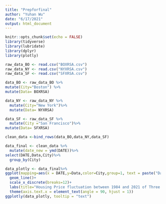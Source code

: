 ```yaml
---
title: "Prepforfinal"
author: "Yuhan Wu"
date: "6/17/2021"
output: html_document
---
```


```r
knitr::opts_chunk$set(echo = FALSE)
library(tidyverse)
library(lubridate)
library(dplyr)
library(plotly)
```

```r


raw_data_BO <- read.csv("BOXRSA.csv")
raw_data_NY <- read.csv("NYXRSA.csv")
raw_data_SF <- read.csv("SFXRSA.csv")

data_BO <- raw_data_BO %>%
mutate(City="Boston") %>%
mutate(Data= BOXRSA)

data_NY <- raw_data_NY %>%
  mutate(City="New York")%>%
  mutate(Data= NYXRSA)

data_SF <- raw_data_SF %>%
  mutate(City ="San Francisco")%>%
mutate(Data= SFXRSA)

clean_data <-bind_rows(data_BO,data_NY,data_SF)
```

```r
data_final <- clean_data %>%
  mutate(date_new = ymd(DATE))%>%
select(DATE,Data,City)%>%
  group_by(City) 
```

```r
 
data_plotly <- data_final%>%
ggplot(mapping=aes(x = DATE,y=Data,color=City,group=1, text = paste("Date:",DATE, "\n")))+
  geom_line()+
  scale_x_discrete(breaks=12)+
  labs(title="Housing Price fluctuation between 1984 and 2021 of Three Cities", subtitle = "San Francisco endured the greatest decline in year 2008",x="Time (1987-2021)",y="Case-Shiller index",fill="City")+
  theme(axis.text.x = element_text(angle = 90, hjust = 1))
ggplotly(data_plotly, tooltip = "text")
```

```r

```



